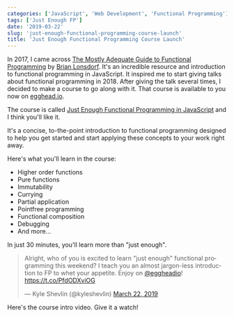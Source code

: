 ```yaml
---
categories: ['JavaScript', 'Web Development', 'Functional Programming']
tags: ['Just Enough FP']
date: '2019-03-22'
slug: 'just-enough-functional-programming-course-launch'
title: 'Just Enough Functional Programming Course Launch'
---
```



In 2017, I came across [The Mostly Adequate Guide to Functional Programming](https://github.com/MostlyAdequate/mostly-adequate-guide) by [Brian Lonsdorf](https://twitter.com/drboolean). It's an incredible resource and introduction to functional programming in JavaScript. It inspired me to start giving talks about functional programming in 2018. After giving the talk several times, I decided to make a course to go along with it. That course is available to you now on [egghead.io](https://egghead.io/course/just-enough-functional-programming-in-javascript).

The course is called [Just Enough Functional Programming in JavaScript](https://egghead.io/course/just-enough-functional-programming-in-javascript) and I think you'll like it.

It's a concise, to-the-point introduction to functional programming designed to help you get started and start applying these concepts to your work right away.

Here's what you'll learn in the course:

- Higher order functions
- Pure functions
- Immutability
- Currying
- Partial application
- Pointfree programming
- Functional composition
- Debugging
- And more...

In just 30 minutes, you'll learn more than "just enough".

<blockquote class="twitter-tweet" data-lang="en"><p lang="en" dir="ltr">Alright, who of you is excited to learn &quot;just enough&quot; functional programming this weekend? I teach you an almost jargon-less introduction to FP to whet your appetite. Enjoy on <a href="https://twitter.com/eggheadio?ref_src=twsrc%5Etfw">@eggheadio</a>! <a href="https://t.co/PfdODXviOG">https://t.co/PfdODXviOG</a></p>&mdash; Kyle Shevlin (@kyleshevlin) <a href="https://twitter.com/kyleshevlin/status/1109158892469010432?ref_src=twsrc%5Etfw">March 22, 2019</a></blockquote>
<script async src="https://platform.twitter.com/widgets.js" charset="utf-8"></script>

Here's the course intro video. Give it a watch!

<EggheadEmbed
  src="https://egghead.io/lessons/javascript-course-introduction-to-just-enough-functional-programming-in-javascript/embed"
  title="Course Launch"
/>
